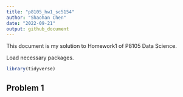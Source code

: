 ```yaml
---
title: "p8105_hw1_sc5154"
author: "Shaohan Chen"
date: "2022-09-21"
output: github_document
---
```


This document is my solution to Homework1 of P8105 Data Science.

Load necessary packages.
```r
library(tidyverse)
```

## Problem 1
